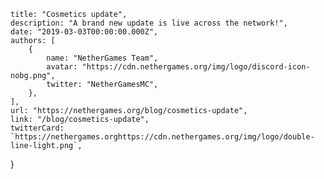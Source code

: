 	title: "Cosmetics update",
	description: "A brand new update is live across the network!",
	date: "2019-03-03T00:00:00.000Z",
	authors: [
		{
			name: "NetherGames Team",
			avatar: "https://cdn.nethergames.org/img/logo/discord-icon-nobg.png",
			twitter: "NetherGamesMC",
		},
	],
	url: "https://nethergames.org/blog/cosmetics-update",
	link: "/blog/cosmetics-update",
	twitterCard: `https://nethergames.orghttps://cdn.nethergames.org/img/logo/double-line-light.png`,
}
